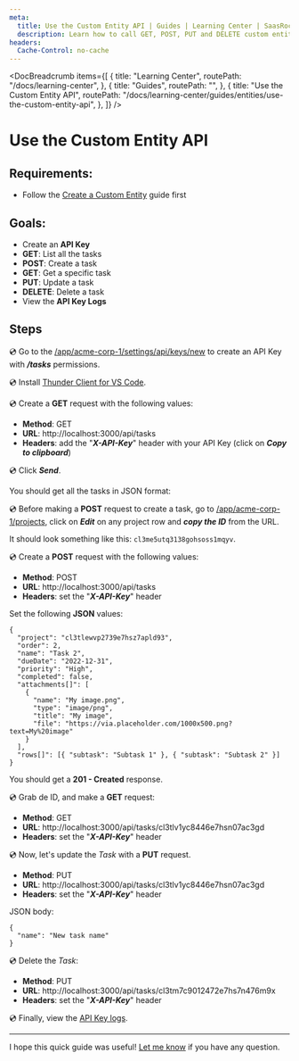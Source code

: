 ```yaml
---
meta:
  title: Use the Custom Entity API | Guides | Learning Center | SaasRock
  description: Learn how to call GET, POST, PUT and DELETE custom entity API methods
headers:
  Cache-Control: no-cache
---
```



<DocBreadcrumb
  items={[
    {
      title: "Learning Center",
      routePath: "/docs/learning-center",
    },
    {
      title: "Guides",
      routePath: "",
    },
    {
      title: "Use the Custom Entity API",
      routePath:
        "/docs/learning-center/guides/entities/use-the-custom-entity-api",
    },
  ]}
/>

# Use the Custom Entity API

## Requirements:

- Follow the [Create a Custom Entity](/docs/learning-center/guides/entities/create-a-custom-entity) guide first

## Goals:

- Create an **API Key**
- **GET**: List all the tasks
- **POST**: Create a task
- **GET**: Get a specific task
- **PUT**: Update a task
- **DELETE**: Delete a task
- View the **API Key Logs**

## Steps

💿 Go to the [/app/acme-corp-1/settings/api/keys/new](/app/acme-corp-1/settings/api/keys/new) to create an API Key with _**/tasks**_ permissions.

<DocTutorialImage
  alt="Created API Key"
  src="https://yahooder.sirv.com/saasrock/guides/entities/use-the-custom-entity-api/api-key.png"
/>

💿 Install [Thunder Client for VS Code](https://www.thunderclient.com/).

💿 Create a **GET** request with the following values:

- **Method**: GET
- **URL**: http://localhost:3000/api/tasks
- **Headers**: add the "_**X-API-Key**_" header with your API Key (click on _**Copy to clipboard**_)

💿 Click _**Send**_.

You should get all the tasks in JSON format:

<DocTutorialImage
  alt="GET - List all tasks"
  src="https://yahooder.sirv.com/saasrock/guides/entities/use-the-custom-entity-api/get-tasks.png"
/>

💿 Before making a **POST** request to create a task, go to [/app/acme-corp-1/projects](/app/acme-corp-1/projects), click on _**Edit**_ on any project row and **_copy the ID_** from the URL.

It should look something like this: `cl3me5utq3138gohsoss1mqyv`.

💿 Create a **POST** request with the following values:

- **Method**: POST
- **URL**: http://localhost:3000/api/tasks
- **Headers**: set the "_**X-API-Key**_" header

Set the following **JSON** values:

```
{
  "project": "cl3tlewvp2739e7hsz7apld93",
  "order": 2,
  "name": "Task 2",
  "dueDate": "2022-12-31",
  "priority": "High",
  "completed": false,
  "attachments[]": [
    {
      "name": "My image.png",
      "type": "image/png",
      "title": "My image",
      "file": "https://via.placeholder.com/1000x500.png?text=My%20image"
    }
  ],
  "rows[]": [{ "subtask": "Subtask 1" }, { "subtask": "Subtask 2" }]
}
```

You should get a **201 - Created** response.

<DocTutorialImage
  alt="POST - Create task"
  src="https://yahooder.sirv.com/saasrock/guides/entities/use-the-custom-entity-api/post-task.png"
/>

💿 Grab de ID, and make a **GET** request:

- **Method**: GET
- **URL**: http://localhost:3000/api/tasks/cl3tlv1yc8446e7hsn07ac3gd
- **Headers**: set the "_**X-API-Key**_" header

<DocTutorialImage
  alt="PUT - Get task"
  src="https://yahooder.sirv.com/saasrock/guides/entities/use-the-custom-entity-api/get-task.png"
/>

💿 Now, let's update the _Task_ with a **PUT** request.

- **Method**: PUT
- **URL**: http://localhost:3000/api/tasks/cl3tlv1yc8446e7hsn07ac3gd
- **Headers**: set the "_**X-API-Key**_" header

JSON body:

```
{
  "name": "New task name"
}
```

<DocTutorialImage
  alt="PUT - Update task"
  src="https://yahooder.sirv.com/saasrock/guides/entities/use-the-custom-entity-api/put-task.png"
/>

💿 Delete the _Task_:

- **Method**: PUT
- **URL**: http://localhost:3000/api/tasks/cl3tm7c9012472e7hs7n476m9x
- **Headers**: set the "_**X-API-Key**_" header

<DocTutorialImage
  alt="DELETE - Delete task"
  src="https://yahooder.sirv.com/saasrock/guides/entities/use-the-custom-entity-api/delete-task.png"
/>

💿 Finally, view the [API Key logs](/app/acme-corp-1/settings/api/logs).

<DocTutorialImage
  alt="API Key Logs"
  src="https://yahooder.sirv.com/saasrock/guides/entities/use-the-custom-entity-api/api-key-logs.png"
/>

---

I hope this quick guide was useful! [Let me know](/docs/community) if you have any question.
